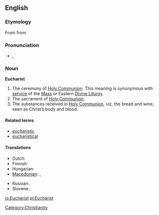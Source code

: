 ==English==

===Etymology===
From {{etyl|LL.}} {{term|eucharistia|lang=la}} from {{etyl|grc|en}} {{term|εὐχαριστία||gratitude, giving of thanks|tr=eukharistia|lang=grc|sc=polytonic}}

===Pronunciation===
* {{IPA|/ˈjuːkəɹɪst/}}, {{SAMPA|/"ju:k@rIst/}}

===Noun===
<!-- proper noun? -->
'''Eucharist'''

# The ceremony of [[Holy Communion]]. This meaning is synonymous with [[service]] of the [[Mass]] or Eastern [[Divine Liturgy]].
# The sacrament of [[Holy Communion]].
# The substances received in [[Holy Communion]], viz. the bread and wine, seen as Christ’s body and blood.

====Related terms====
* [[eucharistic]]
* [[eucharistical]]

====Translations====
{{trans-top|bovver}}
* Dutch: {{t+|nl|eucharistie}}
* Finnish: {{t+|fi|ehtoollinen}}
* Hungarian: {{t+|hu|oltáriszentség}}
* [[Macedonian]]: {{t+|mk|причест|f|tr=príčest}}, {{t+|mk|причесна|f|tr=príčesna}}
{{trans-mid}}
* Russian: {{t+|ru|причастие|n|tr=pričástije}}
* Slovene: {{t+|sl|evharistija|f}}
{{trans-bottom}}

[[Category:Christianity]]

[[io:Eucharist]]
[[pl:Eucharist]]